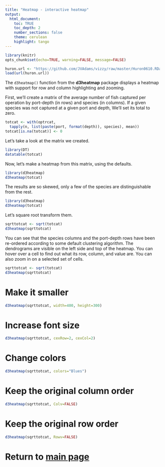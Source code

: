 ```yaml
---
title: "Heatmap - interactive heatmap"
output:
  html_document:
    toc: TRUE
    toc_depth: 2
    number_sections: false
    theme: cerulean
    highlight: tango
---
```


```r
library(knitr) 
opts_chunk$set(echo=TRUE, warning=FALSE, message=FALSE)
```

```r
huron.url <- "https://github.com/JVAdams/vizzy/raw/master/Huron0610.RData"
load(url(huron.url))
```

The `d3heatmap()` function from the **d3heatmap** package displays a heatmap with support for row and column highlighting and zooming.

First, we'll create a matrix of the average number of fish captured per operation by port-depth (in rows) and species (in columns).  If a given species was not captured at a given port and depth, We'll set its total to zero.

```r
totcat <- with(optrcat, 
  tapply(n, list(paste(port, format(depth)), species), mean))
totcat[is.na(totcat)] <- 0
```

Let's take a look at the matrix we created.

```r
library(DT)
datatable(totcat)
```

Now, let's make a heatmap from this matrix, using the defaults.

```r
library(d3heatmap)
d3heatmap(totcat)
```

The results are so skewed, only a few of the species are distinguishable from the rest.  

```r
library(d3heatmap)
d3heatmap(totcat)
```

Let's square root transform them.

```r
sqrttotcat <- sqrt(totcat)
d3heatmap(sqrttotcat)
```

You can see that the species columns and the port-depth rows have been re-ordered according to some default clustering algorithm.  The dendrograms are visible on the left side and top of the heatmap.  You can hover over a cell to find out what its row, column, and value are.  You can also zoom in on a selected set of cells.

```r
sqrttotcat <- sqrt(totcat)
d3heatmap(sqrttotcat)
```

# Make it smaller

```r
d3heatmap(sqrttotcat, width=400, height=300)
```

# Increase font size

```r
d3heatmap(sqrttotcat, cexRow=2, cexCol=2)
```

# Change colors

```r
d3heatmap(sqrttotcat, colors="Blues")
```

# Keep the original column order

```r
d3heatmap(sqrttotcat, Colv=FALSE)
```

# Keep the original row order

```r
d3heatmap(sqrttotcat, Rowv=FALSE)
```

# Return to [main page](https://rawgit.com/JVAdams/vizzy/master/Visualizations.html)
